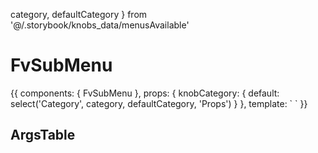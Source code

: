   category,
  defaultCategory
} from '@/.storybook/knobs_data/menusAvailable'

<Meta title="Molecules/FvSubMenu" component={FvSubMenu} />

# FvSubMenu

<Canvas>
  <Story name="Common" height="150px">
    {{
      components: { FvSubMenu },
      props: {
        knobCategory: {
          default: select('Category', category, defaultCategory, 'Props')
        }
      },
      template: `<FvSubMenu
    :categoryName='knobCategory'
    >
    </FvSubMenu>`
    }}
  </Story>
</Canvas>

## ArgsTable

<ArgsTable of={FvSubMenu} />
